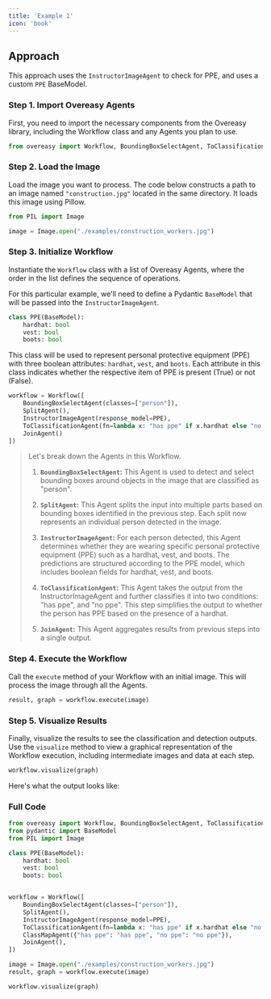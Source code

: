 ```yaml
---
title: 'Example 1'
icon: 'book'
---
```


## Approach

This approach uses the `InstructorImageAgent` to check for PPE, and uses a custom `PPE` BaseModel.

### **Step 1. Import Overeasy Agents**

First, you need to import the necessary components from the Overeasy library, including the Workflow class and any Agents you plan to use. 

```python workflow.py
from overeasy import Workflow, BoundingBoxSelectAgent, ToClassificationAgent, JoinAgent, SplitAgent, InstructorImageAgent, ClassMapAgent
```

### **Step 2. Load the Image**

Load the image you want to process. The code below constructs a path to an image named `"construction.jpg"` located in the same directory. It loads this image using Pillow.

```python workflow.py
from PIL import Image

image = Image.open("./examples/construction_workers.jpg")
```

### **Step 3. Initialize Workflow**

Instantiate the `Workflow` class with a list of Overeasy Agents, where the order in the list defines the sequence of operations.

For this particular example, we'll need to define a Pydantic `BaseModel` that will be passed into the `InstructorImageAgent`.
```python example.py
class PPE(BaseModel):
    hardhat: bool
    vest: bool
    boots: bool
```

This class will be used to represent personal protective equipment (PPE) with three boolean attributes: `hardhat`, `vest`, and `boots`. Each attribute in this class indicates whether the respective item of PPE is present (True) or not (False).

```python example.py
workflow = Workflow([
    BoundingBoxSelectAgent(classes=["person"]),
    SplitAgent(),
    InstructorImageAgent(response_model=PPE),
    ToClassificationAgent(fn=lambda x: "has ppe" if x.hardhat else "no ppe"),
    JoinAgent()
])
```

> Let's break down the Agents in this Workflow.
> 
> 1. **`BoundingBoxSelectAgent`:** This Agent is used to detect and select bounding boxes around objects in the image that are classified as "person".
> 
> 2. **`SplitAgent`:** This Agent splits the input into multiple parts based on bounding boxes identified in the previous step. Each split now represents an individual person detected in the image.
> 
> 3. **`InstructorImageAgent`:** For each person detected, this Agent determines whether they are wearing specific personal protective equipment (PPE) such as a hardhat, vest, and boots. The predictions are structured according to the PPE model, which includes boolean fields for hardhat, vest, and boots.
> 
> 4. **`ToClassificationAgent`:** This Agent takes the output from the InstructorImageAgent and further classifies it into two conditions: "has ppe", and "no ppe". This step simplifies the output to whether the person has PPE based on the presence of a hardhat. 
> 
> 5. **`JoinAgent`:** This Agent aggregates results from previous steps into a single output.

### **Step 4. Execute the Workflow**

Call the `execute` method of your Workflow with an initial image. This will process the image through all the Agents.

```python workflow.py
result, graph = workflow.execute(image)
```

### **Step 5. Visualize Results**

Finally, visualize the results to see the classification and detection outputs. Use the `visualize` method to view a graphical representation of the Workflow execution, including intermediate images and data at each step.

```python workflow.py
workflow.visualize(graph)
```

Here's what the output looks like:



### Full Code

```python workflow.py
from overeasy import Workflow, BoundingBoxSelectAgent, ToClassificationAgent, JoinAgent, SplitAgent, InstructorImageAgent, ClassMapAgent
from pydantic import BaseModel
from PIL import Image

class PPE(BaseModel):
    hardhat: bool
    vest: bool
    boots: bool


workflow = Workflow([
    BoundingBoxSelectAgent(classes=["person"]),
    SplitAgent(),
    InstructorImageAgent(response_model=PPE),
    ToClassificationAgent(fn=lambda x: "has ppe" if x.hardhat else "no ppe"),
    ClassMapAgent({"has ppe": "has ppe", "no ppe": "no ppe"}),
    JoinAgent(),
])

image = Image.open("./examples/construction_workers.jpg")
result, graph = workflow.execute(image)

workflow.visualize(graph)
```